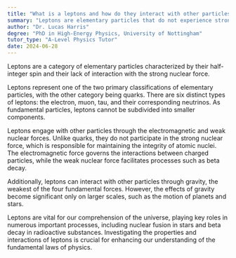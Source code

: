 ```yaml
---
title: "What is a leptons and how do they interact with other particles?"
summary: "Leptons are elementary particles that do not experience strong nuclear force and have half-integer spin."
author: "Dr. Lucas Harris"
degree: "PhD in High-Energy Physics, University of Nottingham"
tutor_type: "A-Level Physics Tutor"
date: 2024-06-28
---
```


Leptons are a category of elementary particles characterized by their half-integer spin and their lack of interaction with the strong nuclear force.

Leptons represent one of the two primary classifications of elementary particles, with the other category being quarks. There are six distinct types of leptons: the electron, muon, tau, and their corresponding neutrinos. As fundamental particles, leptons cannot be subdivided into smaller components.

Leptons engage with other particles through the electromagnetic and weak nuclear forces. Unlike quarks, they do not participate in the strong nuclear force, which is responsible for maintaining the integrity of atomic nuclei. The electromagnetic force governs the interactions between charged particles, while the weak nuclear force facilitates processes such as beta decay.

Additionally, leptons can interact with other particles through gravity, the weakest of the four fundamental forces. However, the effects of gravity become significant only on larger scales, such as the motion of planets and stars.

Leptons are vital for our comprehension of the universe, playing key roles in numerous important processes, including nuclear fusion in stars and beta decay in radioactive substances. Investigating the properties and interactions of leptons is crucial for enhancing our understanding of the fundamental laws of physics.
    